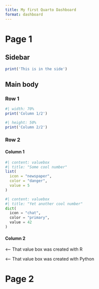 ```yaml
---
title: My first Quarto Dashboard
format: dashboard
---
```


# Page 1


## Sidebar {.sidebar}

```r
print('This is in the side')
```

## Main body

### Row 1 {height="70%"}


```r
#| width: 70%
print('Column 1/2')
```


```r
#| height: 50%
print('Column 2/2')
```

### Row 2

#### Column 1

```r
#| content: valuebox
#| title: "Some cool number"
list(
  icon = "newspaper",
  color = "danger",
  value = 5
)
```

```python
#| content: valuebox
#| title: "Yet another cool number"
dict(
  icon = "chat",
  color = "primary",
  value = 42
)
```


#### Column 2

::: {.card}

<--- That value box was created with R

:::


::: {.card}

<--- That value box was created with Python

:::

# Page 2



